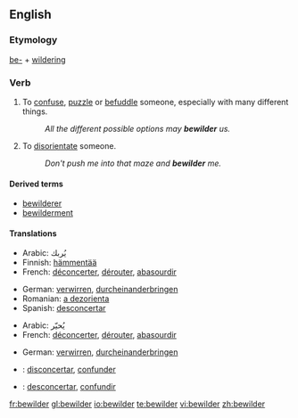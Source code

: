 ==English==

===Etymology===
[[be-]] + [[wildering]]

===Verb===
{{en-verb}}

# {{transitive}} To [[confuse]], [[puzzle]] or [[befuddle]] someone, especially with many different things.
#: ''All the different possible options may '''bewilder''' us.''
# {{transitive}} To [[disorientate]] someone.
#: ''Don't push me into that maze and '''bewilder''' me.''

====Derived terms====
* [[bewilderer]]
* [[bewilderment]]

====Translations====
{{trans-top|confuse}}
* Arabic: يُربك
* Finnish: [[hämmentää]]
* French: [[déconcerter]], [[dérouter]], [[abasourdir]]
{{trans-mid}}
* German: [[verwirren]], [[durcheinanderbringen]]
* Romanian: [[a dezorienta]]
* Spanish: [[desconcertar]]
{{trans-bottom}}

{{trans-top|disorientate}}
* Arabic: يُحيّر
* French: [[déconcerter]], [[dérouter]], [[abasourdir]]
{{trans-mid}}
* German: [[verwirren]], [[durcheinanderbringen]]
{{trans-bottom}}

{{checktrans-top}}
* {{ttbc|Interlingua}}: [[disconcertar]], [[confunder]]
* {{ttbc|Spanish}}: [[desconcertar]], [[confundir]]
{{trans-bottom}}

[[fr:bewilder]]
[[gl:bewilder]]
[[io:bewilder]]
[[te:bewilder]]
[[vi:bewilder]]
[[zh:bewilder]]